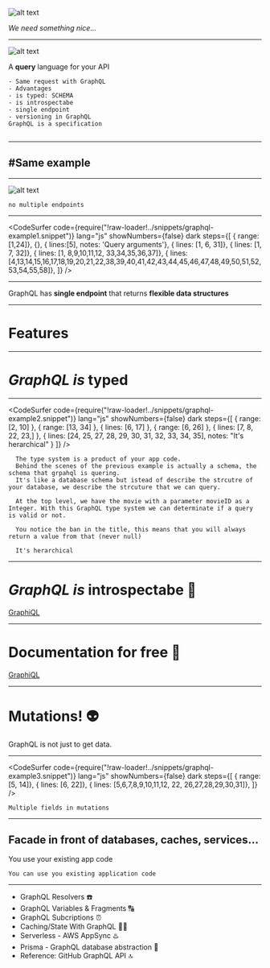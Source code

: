 

![alt text](./images/searching.svg "Searching")

_We need something nice..._

---


![alt text](./images/graphql-logo.png "GraphQL Logo")

A **query** language for your API

```notes
- Same request with GraphQL
- Advantages
- is typed: SCHEMA
- is introspectabe
- single endpoint
- versioning in GraphQL
GraphQL is a specification


```

---

## #Same example

---


![alt text](./images/mobile-graphql.svg "Mobile GraphQL")

```notes
no multiple endpoints
```

---

<CodeSurfer
  code={require("!raw-loader!../snippets/graphql-example1.snippet")}
  lang="js"
  showNumbers={false}
  dark
  steps={[
		{ range: [1,24]},
        {},
        { lines:[5], notes: 'Query arguments'},
        { lines: [1, 6, 31]},
        { lines: [1, 7, 32]},
        { lines: [1, 8,9,10,11,12, 33,34,35,36,37]},
        { lines: [4,13,14,15,16,17,18,19,20,21,22,38,39,40,41,42,43,44,45,46,47,48,49,50,51,52,53,54,55,58]},
	]}
/>

---


GraphQL has **single endpoint** that returns **flexible data structures**

---

# Features

---

# _GraphQL is_ typed


---

<CodeSurfer
  code={require("!raw-loader!../snippets/graphql-example2.snippet")}
  lang="js"
  showNumbers={false}
  dark
  steps={[
		{ 
      range: [2, 10]
    },
    {
      range: [13, 34]
    },
    {
      lines: [6, 17]
    },
    {
      range: [6, 26]
    },
    {
      lines: [7, 8, 22, 23,]
    },
    {
      lines: [24, 25, 27, 28, 29, 30, 31, 32, 33, 34, 35], notes: "It's herarchical"
    }
	]}
/>

```notes
  The type system is a product of your app code.
  Behind the scenes of the previous example is actually a schema, the schema that grpahql is quering.
  It's like a database schema but istead of describe the strcutre of your database, we describe the strcuture that we can query.

  At the top level, we have the movie with a parameter movieID as a Integer. With this GraphQL type system we can determinate if a query is valid or not.
  
  You notice the ban in the title, this means that you will always return a value from that (never null)
  
  It's herarchical
```

---

# _GraphQL is_ introspectabe 🔎

[GraphiQL](https://etmdb.com/graphql?query=%7B%0A%20%20hello%0A%7D%0A)

---

# Documentation for free 📖

[GraphiQL](https://etmdb.com/graphql?query=%7B%0A%20%20hello%0A%7D%0A)

---

# Mutations! 👽

GraphQL is not just to get data.

---

<CodeSurfer
  code={require("!raw-loader!../snippets/graphql-example3.snippet")}
  lang="js"
  showNumbers={false}
  dark
  steps={[
    { range: [5, 14]},
    { lines: [6, 22]},
    { lines: [5,6,7,8,9,10,11,12, 22, 26,27,28,29,30,31]},
  ]}
/>


```notes
Multiple fields in mutations
```

---

## Facade in front of databases, caches, services...

You use your existing app code

```notes
You can use you existing application code
```

---

<UL>
  <Appear>
    <LI>GraphQL Resolvers ☎️</LI>
    <LI>GraphQL Variables & Fragments 🔠</LI>
    <LI>GraphQL Subcriptions ⏰</LI>
    <LI>Caching/State With GraphQL 🏋️‍♂️</LI>
    <LI>Serverless - AWS AppSync ♨️</LI>
    <LI>Prisma - GraphQL database abstraction 💎</LI>
    <LI>Reference: GitHub GraphQL API 🔝</LI>
  </Appear>
</UL>